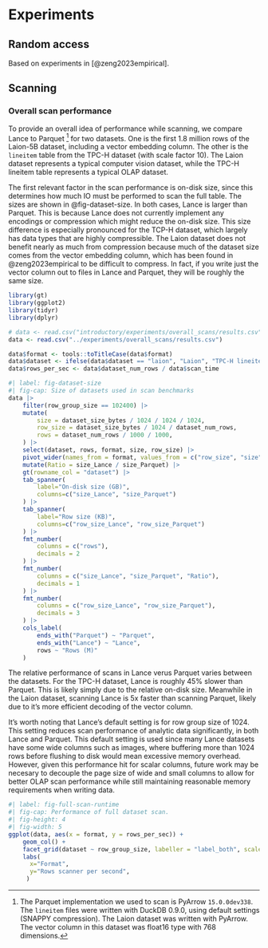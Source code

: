 # Experiments

## Random access

Based on experiments in [@zeng2023empirical].

## Scanning


### Overall scan performance

To provide an overall idea of performance while scanning, we compare Lance to Parquet [^parquet-scan-note] for two datasets. One is the first 1.8 million rows of the Laion-5B dataset, including a vector embedding column. The other is the `lineitem` table from the TPC-H dataset (with scale factor 10). The Laion dataset represents a typical computer vision dataset, while the TPC-H lineitem table represents a typical OLAP dataset.

[^parquet-scan-note]: The Parquet implementation we used to scan is PyArrow `15.0.0dev338`. The `lineitem` files were written with DuckDB 0.9.0, using default settings (SNAPPY compression). The Laion dataset was written with PyArrow. The vector column in this dataset was float16 type with 768 dimensions.

The first relevant factor in the scan performance is on-disk size, since this determines how much IO must be performed to scan the full table. The sizes are shown in @fig-dataset-size. In both cases, Lance is larger than Parquet. This is because Lance does not currently implement any encodings or compression which might reduce the on-disk size. This size difference is especially pronounced for the TCP-H dataset, which largely has data types that are highly compressible. The Laion dataset does not benefit nearly as much from compression because much of the dataset size comes from the vector embedding column, which has been found in @zeng2023empirical to be difficult to compress. In fact, if you write just the vector column out to files in Lance and Parquet, they will be roughly the same size.

```r
library(gt)
library(ggplot2)
library(tidyr)
library(dplyr)

# data <- read.csv("introductory/experiments/overall_scans/results.csv")
data <- read.csv("../experiments/overall_scans/results.csv")

data$format <- tools::toTitleCase(data$format)
data$dataset <- ifelse(data$dataset == "laion", "Laion", "TPC-H lineitem")
data$rows_per_sec <- data$dataset_num_rows / data$scan_time
```


```r
#| label: fig-dataset-size
#| fig-cap: Size of datasets used in scan benchmarks
data |>
    filter(row_group_size == 102400) |>
    mutate(
        size = dataset_size_bytes / 1024 / 1024 / 1024,
        row_size = dataset_size_bytes / 1024 / dataset_num_rows,
        rows = dataset_num_rows / 1000 / 1000,
    ) |>
    select(dataset, rows, format, size, row_size) |>
    pivot_wider(names_from = format, values_from = c("row_size", "size")) |>
    mutate(Ratio = size_Lance / size_Parquet) |>
    gt(rowname_col = "dataset") |>
    tab_spanner(
        label="On-disk size (GB)",
        columns=c("size_Lance", "size_Parquet")
    ) |>
    tab_spanner(
        label="Row size (KB)",
        columns=c("row_size_Lance", "row_size_Parquet")
    ) |>
    fmt_number(
        columns = c("rows"),
        decimals = 2
    ) |>
    fmt_number(
        columns = c("size_Lance", "size_Parquet", "Ratio"),
        decimals = 1
    ) |>
    fmt_number(
        columns = c("row_size_Lance", "row_size_Parquet"),
        decimals = 3
    ) |>
    cols_label(
        ends_with("Parquet") ~ "Parquet",
        ends_with("Lance") ~ "Lance",
        rows ~ "Rows (M)"
    )
```

The relative performance of scans in Lance verus Parquet varies between the datasets. For the TPC-H dataset, Lance is roughly 45% slower than Parquet. This is likely simply due to the relative on-disk size. Meanwhile in the Laion dataset, scanning Lance is 5x faster than scanning Parquet, likely due to it's more efficient decoding of the vector column.

It's worth noting that Lance's default setting is for row group size of 1024. This setting reduces scan performance of analytic data significantly, in both Lance and Parquet. This default setting is used since many Lance datasets have some wide columns such as images, where buffering more than 1024 rows before flushing to disk would mean excessive memory overhead. However, given this performance hit for scalar columns, future work may be necesary to decouple the page size of wide and small columns to allow for better OLAP scan performance while still maintaining reasonable memory requirements when writing data.

```r
#| label: fig-full-scan-runtime
#| fig-cap: Performance of full dataset scan.
#| fig-height: 4
#| fig-width: 5
ggplot(data, aes(x = format, y = rows_per_sec)) +
    geom_col() +
    facet_grid(dataset ~ row_group_size, labeller = "label_both", scales = "free_y") +
    labs(
      x="Format",
      y="Rows scanner per second",
     )
```
